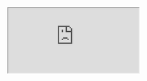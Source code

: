 
<iframe
  src="https://flared-public.flare.io/mintlify/firework-v2-swagger/index.html"
  class="w-full h-[100rem]"
/>
